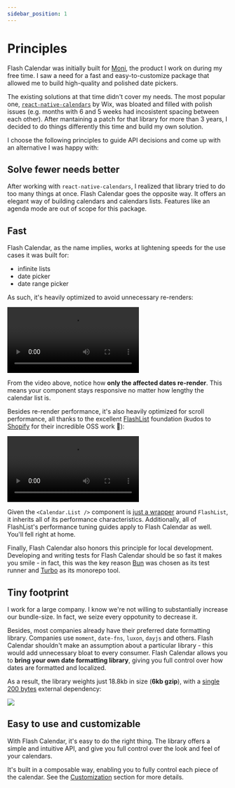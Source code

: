 ```yaml
---
sidebar_position: 1
---
```



# Principles

Flash Calendar was initially built for [Moni](https://apps.apple.com/br/app/moni-finan%C3%A7as-pessoais/id6462422147), the product I work on during my free time. I saw a need for a fast and easy-to-customize package that allowed me to build high-quality and polished date pickers.

The existing solutions at that time didn't cover my needs. The most popular one, [`react-native-calendars`](https://github.com/wix/react-native-calendars) by Wix, was bloated and filled with polish issues (e.g. months with 6 and 5 weeks had incosistent spacing between each other). After mantaining a patch for that library for more than 3 years, I decided to do things differently this time and build my own solution.

I choose the following principles to guide API decisions and come up with an alternative I was happy with:

## Solve fewer needs better

After working with `react-native-calendars`, I realized that library tried to do too many things at once. Flash Calendar goes the opposite way. It offers an elegant way of building calendars and calendars lists. Features like an agenda mode are out of scope for this package.

## Fast

Flash Calendar, as the name implies, works at lightening speeds for the use cases it was built for:

- infinite lists
- date picker
- date range picker

As such, it's heavily optimized to avoid unnecessary re-renders:

<video controls width={500}>
  <source src="/videos/rerender-demo.mp4" type="video/mp4" />
</video>

From the video above, notice how **only the affected dates re-render**. This means your component stays responsive no matter how lengthy the calendar list is.

Besides re-render performance, it's also heavily optimized for scroll performance, all thanks to the excellent [FlashList](https://shopify.github.io/flash-list) foundation (kudos to [Shopify](https://www.shopify.com/) for their incredible OSS work 🙏):

<video controls width={500}>
  <source src="/videos/scroll-performance-demo.mp4" type="video/mp4" />
</video>

Given the `<Calendar.List />` component is [just a wrapper](https://github.com/marceloprado/flash-calendar/blob/06c813b26b2f4527b3eaacaddfa424df26d42e61/packages/flash-calendar/src/components/CalendarList.tsx#L266-L281) around `FlashList`, it inherits all of its performance characteristics. Additionally, all of FlashList's performance tuning guides apply to Flash Calendar as well. You'll fell right at home.

Finally, Flash Calendar also honors this principle for local development. Developing and writing tests for Flash Calendar should be so fast it makes you smile - in fact, this was the key reason [Bun](https://bun.sh/) was chosen as its test runner and [Turbo](https://turbo.build/) as its monorepo tool.

## Tiny footprint

I work for a large company. I know we're not willing to substantially increase our bundle-size. In fact, we seize every oppotunity to decrease it.

Besides, most companies already have their preferred date formatting library. Companies use `moment`, `date-fns`, `luxon`, `dayjs` and others. Flash Calendar shouldn't make an assumption about a particular library - this would add unnecessary bloat to every consumer. Flash Calendar allows you to **bring your own date formatting library**, giving you full control over how dates are formatted and localized.

As a result, the library weights just 18.8kb in size (**6kb gzip**), with a [single 200 bytes](https://github.com/developit/mitt) external dependency:

<img src={bundleSize} width={500} />

## Easy to use and customizable

With Flash Calendar, it's easy to do the right thing. The library offers a
simple and intuitive API, and give you full control over the look and feel of your calendars.

It's built in a composable way, enabling you to fully control each piece of the calendar. See the [Customization](/docs/fundamentals/customization) section for more details.
